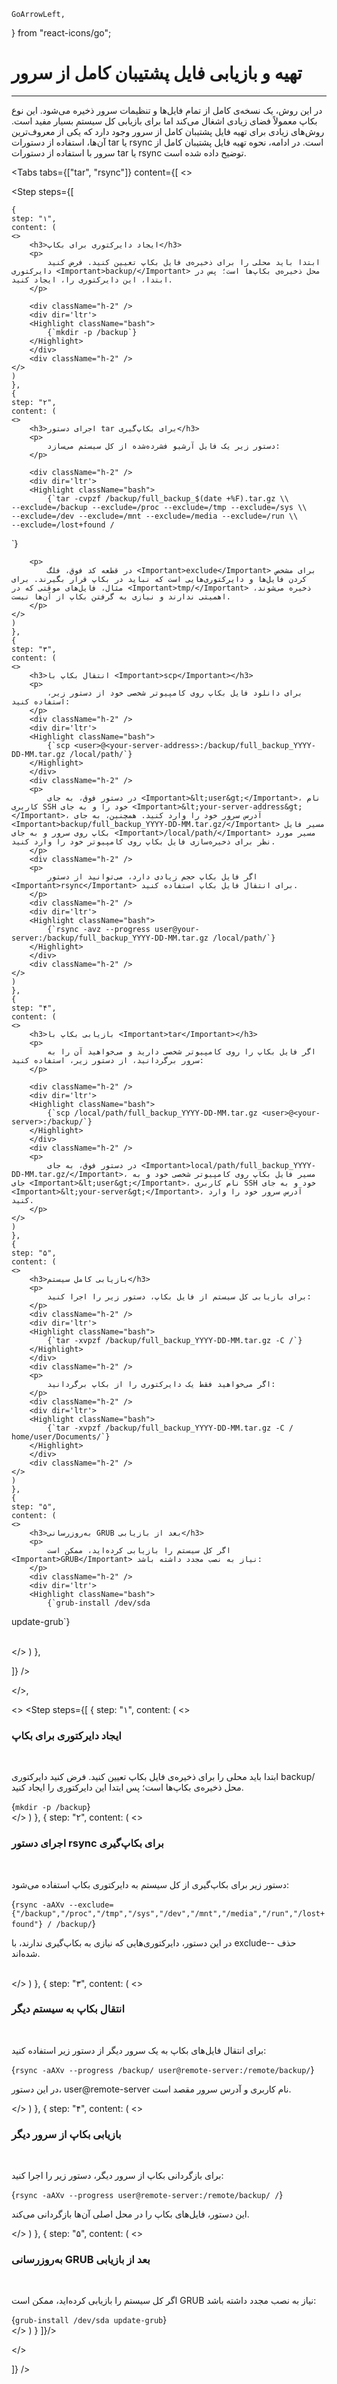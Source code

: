     GoArrowLeft,

    
} from "react-icons/go";


<Layout>
<Head>
<title>مستندات تهیه فایل پشتیبان کامل از سرور مجازی ابری - لیارا</title>

<meta property="og:title" content="مستندات خدمات رایانش ابری لیارا" />
<meta property="og:description" content="مستندات مربوط به نحوه تهیه فایل پشتیبان کامل از سرور مجازی یا VPS در لیارا"  />
</Head>

# تهیه و بازیابی فایل پشتیبان کامل از سرور

<hr className="mb-2" />

در این روش، یک نسخه‌ی کامل از تمام فایل‌ها و تنظیمات سرور ذخیره می‌شود. این نوع بکاپ معمولاً فضای زیادی اشغال می‌کند اما برای بازیابی کل سیستم بسیار مفید است.
روش‌های زیادی برای تهیه فایل پشتیبان کامل از سرور وجود دارد که یکی از معروف‌ترین آن‌ها، استفاده از دستورات <Important>tar</Important> یا <Important>rsync</Important> است.
در ادامه، نحوه تهیه فایل پشتیبان کامل از سرور با استفاده از دستورات <Important>tar</Important> یا <Important>rsync</Important> توضیح داده شده است.



<Tabs 
  tabs={["tar", "rsync"]} 
  content={[
  <>

<Step  steps={[

    {
    step: "۱",
    content: (
    <>
        <h3>ایجاد دایرکتوری برای بکاپ</h3>   
        <p>
            ابتدا باید محلی را برای ذخیره‌ی فایل بکاپ تعیین کنید. فرض کنید دایرکتوری <Important>backup/</Important> محل ذخیره‌ی بکاپ‌ها است؛ پس در ابتدا، این دایرکتوری را، ایجاد کنید.
        </p>

        <div className="h-2" />
        <div dir='ltr'>
        <Highlight className="bash">
            {`mkdir -p /backup`}
        </Highlight>
        </div>
        <div className="h-2" />
    </>
    )
    },
    {
    step: "۲",
    content: (
    <>
        <h3>اجرای دستور tar برای بکاپ‌گیری</h3>   
        <p>
            دستور زیر یک فایل آرشیو فشرده‌شده از کل سیستم می‌سازد:
        </p>

        <div className="h-2" />
        <div dir='ltr'>
        <Highlight className="bash">
            {`tar -cvpzf /backup/full_backup_$(date +%F).tar.gz \\
    --exclude=/backup --exclude=/proc --exclude=/tmp --exclude=/sys \\
    --exclude=/dev --exclude=/mnt --exclude=/media --exclude=/run \\
    --exclude=/lost+found /
`}
        </Highlight>
        </div>
        <div className="h-2" />  

        <p>
            در قطعه کد فوق، فلگ <Important>exclude</Important> برای مشخص کردن فایل‌ها و دایرکتوری‌هایی است که نباید در بکاپ قرار بگیرند. برای مثال، فایل‌های موقتی که در <Important>tmp/</Important> ذخیره می‌شوند، اهمیتی ندارند و نیازی به گرفتن بکاپ از آن‌ها نیست.
        </p>      
    </>
    )
    },
    {
    step: "۳",
    content: (
    <>
        <h3>انتقال بکاپ با <Important>scp</Important></h3>   
        <p>
            برای دانلود فایل بکاپ روی کامپیوتر شخصی خود از دستور زیر، استفاده کنید:
        </p>
        <div className="h-2" />
        <div dir='ltr'>
        <Highlight className="bash">
            {`scp <user>@<your-server-address>:/backup/full_backup_YYYY-DD-MM.tar.gz /local/path/`}
        </Highlight>
        </div>
        <div className="h-2" />
        <p>
            در دستور فوق، به جای <Important>&lt;user&gt;</Important>، نام کاربری SSH خود را و به جای <Important>&lt;your-server-address&gt;</Important>، آدرس سرور خود را وارد کنید. همچنین، به جای <Important>backup/full_backup_YYYY-DD-MM.tar.gz/</Important> مسیر فایل بکاپ روی سرور و به جای <Important>/local/path/</Important> مسیر مورد نظر برای ذخیره‌سازی فایل بکاپ روی کامپیوتر خود را وارد کنید.
        </p>
        <div className="h-2" />
        <p>
            اگر فایل بکاپ حجم زیادی دارد، می‌توانید از دستور <Important>rsync</Important> برای انتقال فایل بکاپ استفاده کنید.
        </p>
        <div className="h-2" />
        <div dir='ltr'>
        <Highlight className="bash">
            {`rsync -avz --progress user@your-server:/backup/full_backup_YYYY-DD-MM.tar.gz /local/path/`}
        </Highlight>
        </div>
        <div className="h-2" />        
    </>
    )
    },
    {
    step: "۴",
    content: (
    <>
        <h3>بازیابی بکاپ با <Important>tar</Important></h3>   
        <p>
            اگر فایل بکاپ را روی کامپیوتر شخصی دارید و می‌خواهید آن را به سرور برگردانید، از دستور زیر، استفاده کنید:
        </p>

        <div className="h-2" />
        <div dir='ltr'>
        <Highlight className="bash">
            {`scp /local/path/full_backup_YYYY-DD-MM.tar.gz <user>@<your-server>:/backup/`}
        </Highlight>
        </div>
        <div className="h-2" />    
        <p>
            در دستور فوق، به جای <Important>local/path/full_backup_YYYY-DD-MM.tar.gz/</Important>، مسیر فایل بکاپ روی کامپیوتر شخصی خود و به جای <Important>&lt;user&gt;</Important>، نام کاربری SSH خود و به جای <Important>&lt;your-server&gt;</Important>، آدرس سرور خود را وارد کنید.
        </p>
    </>
    )
    },
    {
    step: "۵",
    content: (
    <>
        <h3>بازیابی کامل سیستم</h3>   
        <p>
            برای بازیابی کل سیستم از فایل بکاپ، دستور زیر را اجرا کنید:
        </p>
        <div className="h-2" />
        <div dir='ltr'>
        <Highlight className="bash">
            {`tar -xvpzf /backup/full_backup_YYYY-DD-MM.tar.gz -C /`}
        </Highlight>
        </div>
        <div className="h-2" />  
        <p>
            اگر می‌خواهید فقط یک دایرکتوری را از بکاپ برگردانید:
        </p>
        <div className="h-2" />
        <div dir='ltr'>
        <Highlight className="bash">
            {`tar -xvpzf /backup/full_backup_YYYY-DD-MM.tar.gz -C / home/user/Documents/`}
        </Highlight>
        </div>
        <div className="h-2" />  
    </>
    )
    },
    {
    step: "۵",
    content: (
    <>
        <h3>به‌روزرسانی GRUB بعد از بازیابی</h3>   
        <p>
            اگر کل سیستم را بازیابی کرده‌اید، ممکن است <Important>GRUB</Important> نیاز به نصب مجدد داشته باشد:
        </p>
        <div className="h-2" />
        <div dir='ltr'>
        <Highlight className="bash">
            {`grub-install /dev/sda
update-grub`}
        </Highlight>
        </div>
        <div className="h-2" />  
    </>
    )
    },

 ]}
/>

</>,

<>
<Step steps={[
    {
        step: "۱",
        content: (
            <>
                <h3>ایجاد دایرکتوری برای بکاپ</h3>   
                <p>ابتدا باید محلی را برای ذخیره‌ی فایل بکاپ تعیین کنید. فرض کنید دایرکتوری <Important>backup/</Important> محل ذخیره‌ی بکاپ‌ها است؛ پس ابتدا این دایرکتوری را ایجاد کنید.</p>
                <div className="h-2" />
                <div dir='ltr'>
                    <Highlight className="bash">
                        {`mkdir -p /backup`}
                    </Highlight>
                </div>
                <div className="h-2" />
            </>
        )
    },
    {
        step: "۲",
        content: (
            <>
                <h3>اجرای دستور rsync برای بکاپ‌گیری</h3>   
                <p>دستور زیر برای بکاپ‌گیری از کل سیستم به دایرکتوری بکاپ استفاده می‌شود:</p>
                <div className="h-2" />
                <div dir='ltr'>
                    <Highlight className="bash">
                        {`rsync -aAXv --exclude={"/backup","/proc","/tmp","/sys","/dev","/mnt","/media","/run","/lost+found"} / /backup/`}
                    </Highlight>
                </div>
                <div className="h-2" />
                <p>در این دستور، دایرکتوری‌هایی که نیازی به بکاپ‌گیری ندارند، با <Important>exclude--</Important> حذف شده‌اند.</p>      
            </>
        )
    },
    {
        step: "۳",
        content: (
            <>
                <h3>انتقال بکاپ به سیستم دیگر</h3>   
                <p>برای انتقال فایل‌های بکاپ به یک سرور دیگر از دستور زیر استفاده کنید:</p>
                <div className="h-2" />
                <div dir='ltr'>
                    <Highlight className="bash">
                        {`rsync -aAXv --progress /backup/ user@remote-server:/remote/backup/`}
                    </Highlight>
                </div>
                <div className="h-2" />
                <p>در این دستور، <Important>user@remote-server</Important> نام کاربری و آدرس سرور مقصد است.</p>
            </>
        )
    },
    {
        step: "۴",
        content: (
            <>
                <h3>بازیابی بکاپ از سرور دیگر</h3>   
                <p>برای بازگردانی بکاپ از سرور دیگر، دستور زیر را اجرا کنید:</p>
                <div className="h-2" />
                <div dir='ltr'>
                    <Highlight className="bash">
                        {`rsync -aAXv --progress user@remote-server:/remote/backup/ /`}
                    </Highlight>
                </div>
                <div className="h-2" />
                <p>این دستور، فایل‌های بکاپ را در محل اصلی آن‌ها بازگردانی می‌کند.</p>
            </>
        )
    },
    {
        step: "۵",
        content: (
            <>
                <h3>به‌روزرسانی GRUB بعد از بازیابی</h3>   
                <p>اگر کل سیستم را بازیابی کرده‌اید، ممکن است <Important>GRUB</Important> نیاز به نصب مجدد داشته باشد:</p>
                <div className="h-2" />
                <div dir='ltr'>
                    <Highlight className="bash">
                        {`grub-install /dev/sda
update-grub`}
                    </Highlight>
                </div>
                <div className="h-2" />
            </>
        )
    }
]}/>

</>

  ]}
/>
</Layout>